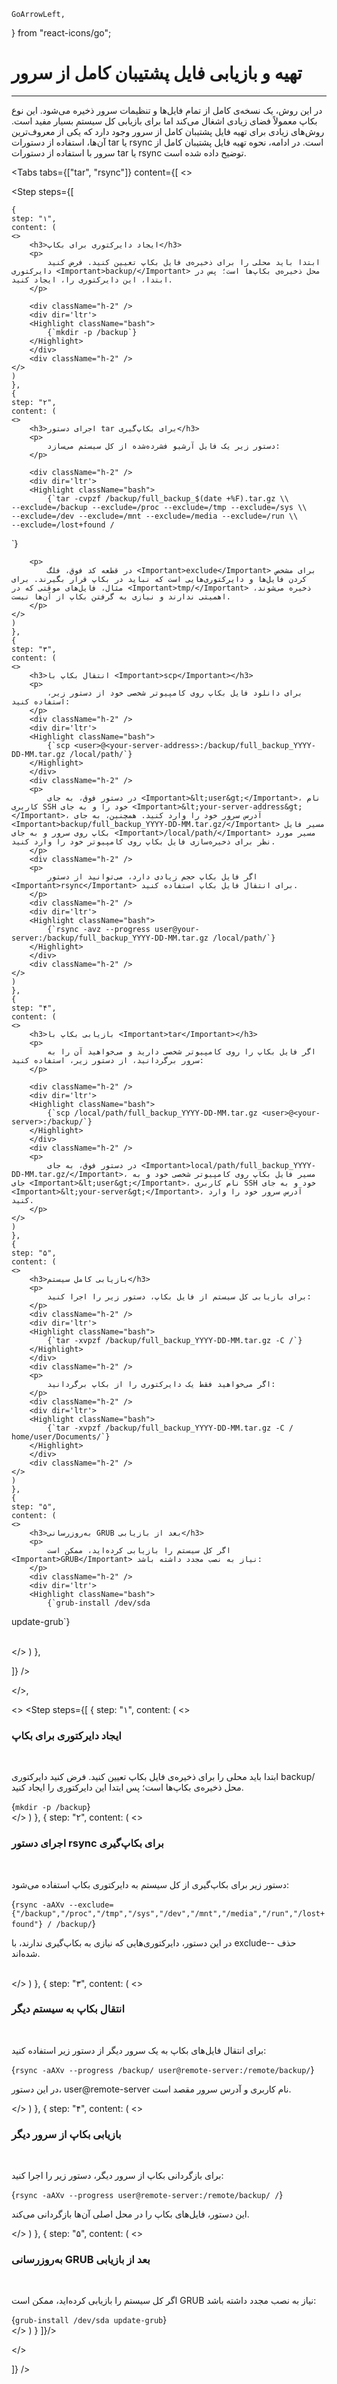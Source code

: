     GoArrowLeft,

    
} from "react-icons/go";


<Layout>
<Head>
<title>مستندات تهیه فایل پشتیبان کامل از سرور مجازی ابری - لیارا</title>

<meta property="og:title" content="مستندات خدمات رایانش ابری لیارا" />
<meta property="og:description" content="مستندات مربوط به نحوه تهیه فایل پشتیبان کامل از سرور مجازی یا VPS در لیارا"  />
</Head>

# تهیه و بازیابی فایل پشتیبان کامل از سرور

<hr className="mb-2" />

در این روش، یک نسخه‌ی کامل از تمام فایل‌ها و تنظیمات سرور ذخیره می‌شود. این نوع بکاپ معمولاً فضای زیادی اشغال می‌کند اما برای بازیابی کل سیستم بسیار مفید است.
روش‌های زیادی برای تهیه فایل پشتیبان کامل از سرور وجود دارد که یکی از معروف‌ترین آن‌ها، استفاده از دستورات <Important>tar</Important> یا <Important>rsync</Important> است.
در ادامه، نحوه تهیه فایل پشتیبان کامل از سرور با استفاده از دستورات <Important>tar</Important> یا <Important>rsync</Important> توضیح داده شده است.



<Tabs 
  tabs={["tar", "rsync"]} 
  content={[
  <>

<Step  steps={[

    {
    step: "۱",
    content: (
    <>
        <h3>ایجاد دایرکتوری برای بکاپ</h3>   
        <p>
            ابتدا باید محلی را برای ذخیره‌ی فایل بکاپ تعیین کنید. فرض کنید دایرکتوری <Important>backup/</Important> محل ذخیره‌ی بکاپ‌ها است؛ پس در ابتدا، این دایرکتوری را، ایجاد کنید.
        </p>

        <div className="h-2" />
        <div dir='ltr'>
        <Highlight className="bash">
            {`mkdir -p /backup`}
        </Highlight>
        </div>
        <div className="h-2" />
    </>
    )
    },
    {
    step: "۲",
    content: (
    <>
        <h3>اجرای دستور tar برای بکاپ‌گیری</h3>   
        <p>
            دستور زیر یک فایل آرشیو فشرده‌شده از کل سیستم می‌سازد:
        </p>

        <div className="h-2" />
        <div dir='ltr'>
        <Highlight className="bash">
            {`tar -cvpzf /backup/full_backup_$(date +%F).tar.gz \\
    --exclude=/backup --exclude=/proc --exclude=/tmp --exclude=/sys \\
    --exclude=/dev --exclude=/mnt --exclude=/media --exclude=/run \\
    --exclude=/lost+found /
`}
        </Highlight>
        </div>
        <div className="h-2" />  

        <p>
            در قطعه کد فوق، فلگ <Important>exclude</Important> برای مشخص کردن فایل‌ها و دایرکتوری‌هایی است که نباید در بکاپ قرار بگیرند. برای مثال، فایل‌های موقتی که در <Important>tmp/</Important> ذخیره می‌شوند، اهمیتی ندارند و نیازی به گرفتن بکاپ از آن‌ها نیست.
        </p>      
    </>
    )
    },
    {
    step: "۳",
    content: (
    <>
        <h3>انتقال بکاپ با <Important>scp</Important></h3>   
        <p>
            برای دانلود فایل بکاپ روی کامپیوتر شخصی خود از دستور زیر، استفاده کنید:
        </p>
        <div className="h-2" />
        <div dir='ltr'>
        <Highlight className="bash">
            {`scp <user>@<your-server-address>:/backup/full_backup_YYYY-DD-MM.tar.gz /local/path/`}
        </Highlight>
        </div>
        <div className="h-2" />
        <p>
            در دستور فوق، به جای <Important>&lt;user&gt;</Important>، نام کاربری SSH خود را و به جای <Important>&lt;your-server-address&gt;</Important>، آدرس سرور خود را وارد کنید. همچنین، به جای <Important>backup/full_backup_YYYY-DD-MM.tar.gz/</Important> مسیر فایل بکاپ روی سرور و به جای <Important>/local/path/</Important> مسیر مورد نظر برای ذخیره‌سازی فایل بکاپ روی کامپیوتر خود را وارد کنید.
        </p>
        <div className="h-2" />
        <p>
            اگر فایل بکاپ حجم زیادی دارد، می‌توانید از دستور <Important>rsync</Important> برای انتقال فایل بکاپ استفاده کنید.
        </p>
        <div className="h-2" />
        <div dir='ltr'>
        <Highlight className="bash">
            {`rsync -avz --progress user@your-server:/backup/full_backup_YYYY-DD-MM.tar.gz /local/path/`}
        </Highlight>
        </div>
        <div className="h-2" />        
    </>
    )
    },
    {
    step: "۴",
    content: (
    <>
        <h3>بازیابی بکاپ با <Important>tar</Important></h3>   
        <p>
            اگر فایل بکاپ را روی کامپیوتر شخصی دارید و می‌خواهید آن را به سرور برگردانید، از دستور زیر، استفاده کنید:
        </p>

        <div className="h-2" />
        <div dir='ltr'>
        <Highlight className="bash">
            {`scp /local/path/full_backup_YYYY-DD-MM.tar.gz <user>@<your-server>:/backup/`}
        </Highlight>
        </div>
        <div className="h-2" />    
        <p>
            در دستور فوق، به جای <Important>local/path/full_backup_YYYY-DD-MM.tar.gz/</Important>، مسیر فایل بکاپ روی کامپیوتر شخصی خود و به جای <Important>&lt;user&gt;</Important>، نام کاربری SSH خود و به جای <Important>&lt;your-server&gt;</Important>، آدرس سرور خود را وارد کنید.
        </p>
    </>
    )
    },
    {
    step: "۵",
    content: (
    <>
        <h3>بازیابی کامل سیستم</h3>   
        <p>
            برای بازیابی کل سیستم از فایل بکاپ، دستور زیر را اجرا کنید:
        </p>
        <div className="h-2" />
        <div dir='ltr'>
        <Highlight className="bash">
            {`tar -xvpzf /backup/full_backup_YYYY-DD-MM.tar.gz -C /`}
        </Highlight>
        </div>
        <div className="h-2" />  
        <p>
            اگر می‌خواهید فقط یک دایرکتوری را از بکاپ برگردانید:
        </p>
        <div className="h-2" />
        <div dir='ltr'>
        <Highlight className="bash">
            {`tar -xvpzf /backup/full_backup_YYYY-DD-MM.tar.gz -C / home/user/Documents/`}
        </Highlight>
        </div>
        <div className="h-2" />  
    </>
    )
    },
    {
    step: "۵",
    content: (
    <>
        <h3>به‌روزرسانی GRUB بعد از بازیابی</h3>   
        <p>
            اگر کل سیستم را بازیابی کرده‌اید، ممکن است <Important>GRUB</Important> نیاز به نصب مجدد داشته باشد:
        </p>
        <div className="h-2" />
        <div dir='ltr'>
        <Highlight className="bash">
            {`grub-install /dev/sda
update-grub`}
        </Highlight>
        </div>
        <div className="h-2" />  
    </>
    )
    },

 ]}
/>

</>,

<>
<Step steps={[
    {
        step: "۱",
        content: (
            <>
                <h3>ایجاد دایرکتوری برای بکاپ</h3>   
                <p>ابتدا باید محلی را برای ذخیره‌ی فایل بکاپ تعیین کنید. فرض کنید دایرکتوری <Important>backup/</Important> محل ذخیره‌ی بکاپ‌ها است؛ پس ابتدا این دایرکتوری را ایجاد کنید.</p>
                <div className="h-2" />
                <div dir='ltr'>
                    <Highlight className="bash">
                        {`mkdir -p /backup`}
                    </Highlight>
                </div>
                <div className="h-2" />
            </>
        )
    },
    {
        step: "۲",
        content: (
            <>
                <h3>اجرای دستور rsync برای بکاپ‌گیری</h3>   
                <p>دستور زیر برای بکاپ‌گیری از کل سیستم به دایرکتوری بکاپ استفاده می‌شود:</p>
                <div className="h-2" />
                <div dir='ltr'>
                    <Highlight className="bash">
                        {`rsync -aAXv --exclude={"/backup","/proc","/tmp","/sys","/dev","/mnt","/media","/run","/lost+found"} / /backup/`}
                    </Highlight>
                </div>
                <div className="h-2" />
                <p>در این دستور، دایرکتوری‌هایی که نیازی به بکاپ‌گیری ندارند، با <Important>exclude--</Important> حذف شده‌اند.</p>      
            </>
        )
    },
    {
        step: "۳",
        content: (
            <>
                <h3>انتقال بکاپ به سیستم دیگر</h3>   
                <p>برای انتقال فایل‌های بکاپ به یک سرور دیگر از دستور زیر استفاده کنید:</p>
                <div className="h-2" />
                <div dir='ltr'>
                    <Highlight className="bash">
                        {`rsync -aAXv --progress /backup/ user@remote-server:/remote/backup/`}
                    </Highlight>
                </div>
                <div className="h-2" />
                <p>در این دستور، <Important>user@remote-server</Important> نام کاربری و آدرس سرور مقصد است.</p>
            </>
        )
    },
    {
        step: "۴",
        content: (
            <>
                <h3>بازیابی بکاپ از سرور دیگر</h3>   
                <p>برای بازگردانی بکاپ از سرور دیگر، دستور زیر را اجرا کنید:</p>
                <div className="h-2" />
                <div dir='ltr'>
                    <Highlight className="bash">
                        {`rsync -aAXv --progress user@remote-server:/remote/backup/ /`}
                    </Highlight>
                </div>
                <div className="h-2" />
                <p>این دستور، فایل‌های بکاپ را در محل اصلی آن‌ها بازگردانی می‌کند.</p>
            </>
        )
    },
    {
        step: "۵",
        content: (
            <>
                <h3>به‌روزرسانی GRUB بعد از بازیابی</h3>   
                <p>اگر کل سیستم را بازیابی کرده‌اید، ممکن است <Important>GRUB</Important> نیاز به نصب مجدد داشته باشد:</p>
                <div className="h-2" />
                <div dir='ltr'>
                    <Highlight className="bash">
                        {`grub-install /dev/sda
update-grub`}
                    </Highlight>
                </div>
                <div className="h-2" />
            </>
        )
    }
]}/>

</>

  ]}
/>
</Layout>